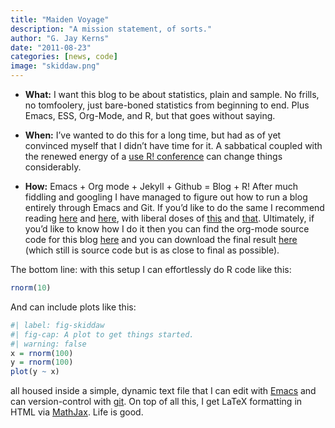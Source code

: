 ```yaml
---
title: "Maiden Voyage"
description: "A mission statement, of sorts."
author: "G. Jay Kerns"
date: "2011-08-23"
categories: [news, code]
image: "skiddaw.png"
---
```


-   **What:** I want this blog to be about statistics, plain and sample. No frills, no tomfoolery, just bare-boned statistics from beginning to end. Plus Emacs, ESS, Org-Mode, and R, but that goes without saying.

-   **When:** I've wanted to do this for a long time, but had as of yet convinced myself that I didn't have time for it. A sabbatical coupled with the renewed energy of a [use R! conference](http://www.warwick.ac.uk/statsdept/user-2011/) can change things considerably.

-   **How:** Emacs + Org mode + Jekyll + Github = Blog + R! After much fiddling and googling I have managed to figure out how to run a blog entirely through Emacs and Git. If you'd like to do the same I recommend reading [here](http://orgmode.org/worg/org-tutorials/org-jekyll.html) and [here](http://vitobotta.com/how-to-migrate-from-wordpress-to-jekyll/), with liberal doses of [this](http://blog.envylabs.com/2009/08/publishing-a-blog-with-github-pages-and-jekyll/) and [that](https://github.com/mojombo/jekyll). Ultimately, if you'd like to know how I do it then you can find the org-mode source code for this blog [here](https://github.com/gjkerns/blog) and you can download the final result [here](https://github.com/gjkerns/gjkerns.github.com) (which still is source code but is as close to final as possible).

The bottom line: with this setup I can effortlessly do R code like this:

```r
rnorm(10)
```

And can include plots like this:

```r
#| label: fig-skiddaw
#| fig-cap: A plot to get things started.
#| warning: false
x = rnorm(100) 
y = rnorm(100)
plot(y ~ x)
```

all housed inside a simple, dynamic text file that I can edit with [Emacs](http://www.gnu.org/software/emacs/) and can version-control with [git](http://git-scm.com/). On top of all this, I get LaTeX formatting in HTML via [MathJax](http://www.mathjax.org/). Life is good.

